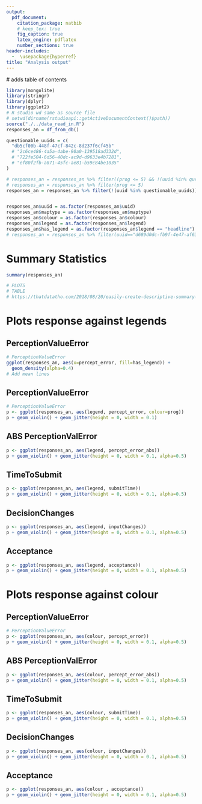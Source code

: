 ```yaml
---
output: 
  pdf_document:
    citation_package: natbib
    # keep_tex: true
    fig_caption: true
    latex_engine: pdflatex
    number_sections: true  
header-includes:
  -  \usepackage{hyperref}
title: "Analysis output"
---
```



\newpage
\tableofcontents # adds table of contents
\newpage


```r
library(mongolite)
library(stringr)
library(dplyr)
library(ggplot2)
# R studio wd same as source file
# setwd(dirname(rstudioapi::getActiveDocumentContext()$path))
source("./../data_read_in.R")
responses_an = df_from_db()

questionable_uuids = c(
  "db5cf00b-448f-47cf-842c-8d237f6cf45b"
  # "2c6ce486-4a5a-4abe-90a0-139518ad332d",
  # "722fe504-6d56-40dc-ac9d-d9633e4b7281",
  # "ef80f2fb-a871-45fc-ae81-b59c84be1035"
)

# responses_an = responses_an %>% filter((prog <= 5) && !(uuid %in% questionable_uuids))
# responses_an = responses_an %>% filter(prog <= 5)
responses_an = responses_an %>% filter(!(uuid %in% questionable_uuids))


responses_an$uuid = as.factor(responses_an$uuid)
responses_an$maptype = as.factor(responses_an$maptype)
responses_an$colour = as.factor(responses_an$colour)
responses_an$legend = as.factor(responses_an$legend)
responses_an$has_legend = as.factor(responses_an$legend == "headline")
# responses_an = responses_an %>% filter(uuid=="d689d0dc-fb9f-4e47-af63-efc2074a8fea")
```


# Summary Statistics
```r
summary(responses_an)

# PLOTS
# TABLE
# https://thatdatatho.com/2018/08/20/easily-create-descriptive-summary-statistic-tables-r-studio/
```


# Plots response against legends

## PerceptionValueError
```r
# PerceptionValueError
ggplot(responses_an, aes(x=percept_error, fill=has_legend)) +
  geom_density(alpha=0.4)
# Add mean lines
```


## PerceptionValueError
```r
# PerceptionValueError
p <- ggplot(responses_an, aes(legend, percept_error, colour=prog))
p + geom_violin() + geom_jitter(height = 0, width = 0.1)
```

## ABS PerceptionValError
```r
p <- ggplot(responses_an, aes(legend, percept_error_abs))
p + geom_violin() + geom_jitter(height = 0, width = 0.1, alpha=0.5)
```



## TimeToSubmit
```r
p <- ggplot(responses_an, aes(legend, submitTime))
p + geom_violin() + geom_jitter(height = 0, width = 0.1, alpha=0.5)
```




## DecisionChanges
```r
p <- ggplot(responses_an, aes(legend, inputChanges))
p + geom_violin() + geom_jitter(height = 0, width = 0.1, alpha=0.5)
```


## Acceptance
```r
p <- ggplot(responses_an, aes(legend, acceptance))
p + geom_violin() + geom_jitter(height = 0, width = 0.1, alpha=0.5)
```


# Plots response against colour

## PerceptionValueError
```r
# PerceptionValueError
p <- ggplot(responses_an, aes(colour, percept_error))
p + geom_violin() + geom_jitter(height = 0, width = 0.1, alpha=0.5)
```

## ABS PerceptionValError
```r
p <- ggplot(responses_an, aes(colour, percept_error_abs))
p + geom_violin() + geom_jitter(height = 0, width = 0.1, alpha=0.5)
```



## TimeToSubmit
```r
p <- ggplot(responses_an, aes(colour, submitTime))
p + geom_violin() + geom_jitter(height = 0, width = 0.1, alpha=0.5)
```




## DecisionChanges
```r
p <- ggplot(responses_an, aes(colour, inputChanges))
p + geom_violin() + geom_jitter(height = 0, width = 0.1, alpha=0.5)
```


## Acceptance
```r
p <- ggplot(responses_an, aes(colour , acceptance))
p + geom_violin() + geom_jitter(height = 0, width = 0.1, alpha=0.5)
```









